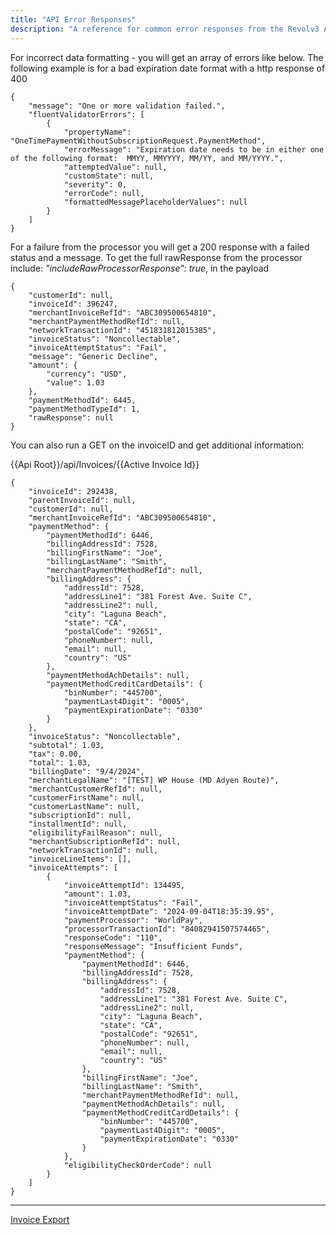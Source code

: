 ```yaml
---
title: "API Error Responses"
description: "A reference for common error responses from the Revolv3 API. Learn to interpret and handle API errors correctly in your integration."
---
```


For incorrect data formatting - you will get an array of errors like below. The following example is for a bad expiration date format with a http response of 400

```
{
    "message": "One or more validation failed.",
    "fluentValidatorErrors": [
        {
            "propertyName": "OneTimePaymentWithoutSubscriptionRequest.PaymentMethod",
            "errorMessage": "Expiration date needs to be in either one of the following format:  MMYY, MMYYYY, MM/YY, and MM/YYYY.",
            "attemptedValue": null,
            "customState": null,
            "severity": 0,
            "errorCode": null,
            "formattedMessagePlaceholderValues": null
        }
    ]
}
```

For a failure from the processor you will get a 200 response with a failed status and a message. To get the full rawResponse from the processor include: *"includeRawProcessorResponse": true*, in the payload

```
{
    "customerId": null,
    "invoiceId": 396247,
    "merchantInvoiceRefId": "ABC309500654810",
    "merchantPaymentMethodRefId": null,
    "networkTransactionId": "451831812015385",
    "invoiceStatus": "Noncollectable",
    "invoiceAttemptStatus": "Fail",
    "message": "Generic Decline",
    "amount": {
        "currency": "USD",
        "value": 1.03
    },
    "paymentMethodId": 6445,
    "paymentMethodTypeId": 1,
    "rawResponse": null
}
```

You can also run a GET on the invoiceID and get additional information:

\{\{Api Root}}/api/Invoices/\{\{Active Invoice Id}}

```
{
    "invoiceId": 292438,
    "parentInvoiceId": null,
    "customerId": null,
    "merchantInvoiceRefId": "ABC309500654810",
    "paymentMethod": {
        "paymentMethodId": 6446,
        "billingAddressId": 7528,
        "billingFirstName": "Joe",
        "billingLastName": "Smith",
        "merchantPaymentMethodRefId": null,
        "billingAddress": {
            "addressId": 7528,
            "addressLine1": "381 Forest Ave. Suite C",
            "addressLine2": null,
            "city": "Laguna Beach",
            "state": "CA",
            "postalCode": "92651",
            "phoneNumber": null,
            "email": null,
            "country": "US"
        },
        "paymentMethodAchDetails": null,
        "paymentMethodCreditCardDetails": {
            "binNumber": "445700",
            "paymentLast4Digit": "0005",
            "paymentExpirationDate": "0330"
        }
    },
    "invoiceStatus": "Noncollectable",
    "subtotal": 1.03,
    "tax": 0.00,
    "total": 1.03,
    "billingDate": "9/4/2024",
    "merchantLegalName": "[TEST] WP House (MD Adyen Route)",
    "merchantCustomerRefId": null,
    "customerFirstName": null,
    "customerLastName": null,
    "subscriptionId": null,
    "installmentId": null,
    "eligibilityFailReason": null,
    "merchantSubscriptionRefId": null,
    "networkTransactionId": null,
    "invoiceLineItems": [],
    "invoiceAttempts": [
        {
            "invoiceAttemptId": 134495,
            "amount": 1.03,
            "invoiceAttemptStatus": "Fail",
            "invoiceAttemptDate": "2024-09-04T18:35:39.95",
            "paymentProcessor": "WorldPay",
            "processorTransactionId": "84082941507574465",
            "responseCode": "110",
            "responseMessage": "Insufficient Funds",
            "paymentMethod": {
                "paymentMethodId": 6446,
                "billingAddressId": 7528,
                "billingAddress": {
                    "addressId": 7528,
                    "addressLine1": "381 Forest Ave. Suite C",
                    "addressLine2": null,
                    "city": "Laguna Beach",
                    "state": "CA",
                    "postalCode": "92651",
                    "phoneNumber": null,
                    "email": null,
                    "country": "US"
                },
                "billingFirstName": "Joe",
                "billingLastName": "Smith",
                "merchantPaymentMethodRefId": null,
                "paymentMethodAchDetails": null,
                "paymentMethodCreditCardDetails": {
                    "binNumber": "445700",
                    "paymentLast4Digit": "0005",
                    "paymentExpirationDate": "0330"
                }
            },
            "eligibilityCheckOrderCode": null
        }
    ]
}
```

***

[Invoice Export](/docs/invoice-export)

